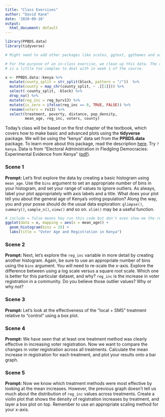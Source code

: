 ```yaml
---
title: "Class Exercises"
author: "David Kane"
date: '2020-09-10'
output:
  html_document: default
---
```


```r
library(PPBDS.data)
library(tidyverse)

# Might need to add other packages like scales, ggtext, ggthemes and so on.

# For the purpose of an in-class exercise, we clean up this data. The raw data
# is a little too complex to deal with in week 1 of the course.

x <- PPBDS.data::kenya %>%
  mutate(county_split = str_split(block, pattern = "/"))  %>%
  mutate(county = map_chr(county_split, ~ .[[1]])) %>% 
  select(-county_split, -block) %>% 
  drop_na() %>% 
  mutate(reg_inc = reg_byrv13) %>% 
  mutate(is_zero = ifelse(reg_inc == 0, TRUE, FALSE)) %>% 
  rename(voters = rv13) %>% 
  select(treatment, poverty, distance, pop_density, 
         mean_age, reg_inc, voters, county)
```

Today's class will be based on the first chapter of the textbook, which covers how to make basic and advanced plots using the **tidyverse** package. We will be using the "kenya" data set from the **PPBDS.data** package. To learn more about this package, read the description [here](https://davidkane9.github.io/PPBDS.data/). Try `?kenya`. Data is from "Electoral Administration in Fledgling Democracies: Experimental Evidence from Kenya" ([pdf](https://papers.ssrn.com/sol3/papers.cfm?abstract_id=3520421)).

### Scene 1

**Prompt:** Let's first explore the data by creating a basic histogram using `mean_age`. Use the `bins` argument to set an appropriate number of bins in your histogram, and set your range of values to ignore outliers. As always, label your plot appropriately with axis labels and a title. What does your plot tell you about the general age of Kenya's voting population? Along the way, you and your posse should do the usual data exploration: `glimpse()`, `summary()`, `sample_n()`, `view()` and so on. `xlim()` may be a useful function.
```r
# include = false means hey run this code but don't even show me the results. (only used when loading up stuff at very beginning) echo - false means the code won't be shown in the document. just gonna show the results of running this code. it does not print code when knitting 
ggplot(data = x, mapping = aes(x = mean_age)) + 
  geom_histogram(bins = 25) +
  labs(title = "Voter Age and Registration in Kenya")

```



### Scene 2

**Prompt:** Next, let's explore the `reg_inc` variable in more detail by creating another histogram. Again, be sure to use an appropriate number of bins using the `bins` argument. You will need to re-scale the x-axis. Explore the difference between using a log scale versus a square root scale. Which one is better for this particular dataset, and why? `reg_inc` is the increase in voter registration in a community. Do you believe those outlier values? Why or why not?


### Scene 3

**Prompt:** Let's look at the effectiveness of the "local + SMS" treatment relative to "control" using a box plot.


### Scene 4

**Prompt:** We have seen that at least one treatment method was clearly effective in increasing voter registration. Now we want to compare the changes in voter registration across all treatments. Calculate the mean increase in registration for each treatment, and plot your results onto a bar graph.

### Scene 5

**Prompt:** Now we know which treatment methods were most effective by looking at the mean increases. However, the previous graph doesn't tell us much about the distribution of `reg_inc` values across treatments. Create a violin plot that shows the density of registration increases by treatment, and layer a box plot on top. Remember to use an appropriate scaling method for your x-axis.